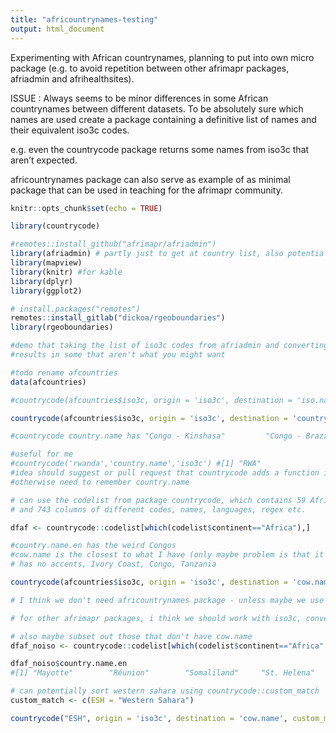 ```yaml
---
title: "africountrynames-testing"
output: html_document
---
```


Experimenting with African countrynames, planning to put into own micro package (e.g. to avoid repetition between other afrimapr packages, afriadmin and afrihealthsites).

ISSUE :
Always seems to be minor differences in some African countrynames between different datasets. To be absolutely sure which names are used create a package containing a definitive list of names and their equivalent iso3c codes.

e.g. even the countrycode package returns some names from iso3c that aren't expected.

africountrynames package can also serve as example of as minimal package that can be used in teaching for the afrimapr community.


```r
knitr::opts_chunk$set(echo = TRUE)

library(countrycode)

#remotes::install_github("afrimapr/afriadmin")
library(afriadmin) # partly just to get at country list, also potential to compare with other boundaries
library(mapview)
library(knitr) #for kable
library(dplyr)
library(ggplot2)

# install.packages("remotes")
remotes::install_gitlab("dickoa/rgeoboundaries")
library(rgeoboundaries)

```


```r


#demo that taking the list of iso3c codes from afriadmin and converting them with package countrycode to names
#results in some that aren't what you might want

#todo rename afcountries
data(afcountries)

#countrycode(afcountries$iso3c, origin = 'iso3c', destination = 'iso.name')

countrycode(afcountries$iso3c, origin = 'iso3c', destination = 'country.name')

#countrycode country.name has "Congo - Kinshasa"         "Congo - Brazzaville"

#useful for me
#countrycode('rwanda','country.name','iso3c') #[1] "RWA"
#idea should suggest or pull request that countrycode adds a function iso3c() that just has countryname arg.
#otherwise need to remember country.name

# can use the codelist from package countrycode, which contains 59 African countries
# and 743 columns of different codes, names, languages, regex etc.

dfaf <- countrycode::codelist[which(codelist$continent=="Africa"),]

#country.name.en has the weird Congos
#cow.name is the closest to what I have (only maybe problem is that it doesn't have Western Sahara (ESH) - but that doesn't appear in many things anyway)
# has no accents, Ivory Coast, Congo, Tanzania

countrycode(afcountries$iso3c, origin = 'iso3c', destination = 'cow.name')

# I think we don't need africountrynames package - unless maybe we use it as a wrapper to countrycode

# for other afrimapr packages, i think we should work with iso3c, convert everything to that & then convert to cow.name when we need

# also maybe subset out those that don't have cow.name 
dfaf_noiso <- countrycode::codelist[which(codelist$continent=="Africa" & is.na(codelist$cow.name)),]

dfaf_noiso$country.name.en
#[1] "Mayotte"        "Réunion"        "Somaliland"     "St. Helena"     "Western Sahara"

# can potentially sort western sahara using countrycode::custom_match
custom_match <- c(ESH = "Western Sahara")

countrycode("ESH", origin = 'iso3c', destination = 'cow.name', custom_match = custom_match)



```




